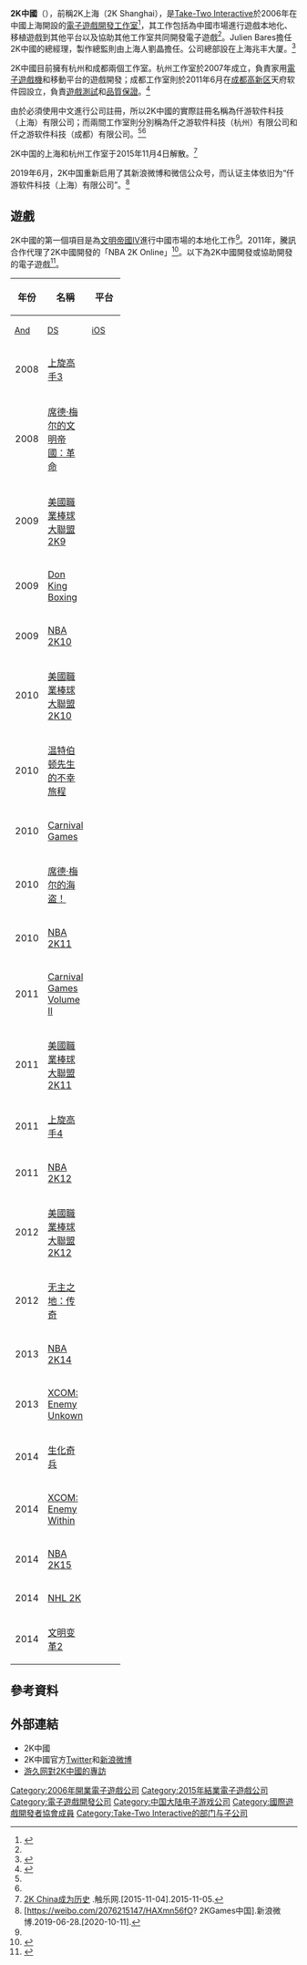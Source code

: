 {{NoteTA
| G1 =Games
}}
{{Infobox company
| company_name   = 2K中國 <br> {{small|仟游软件科技（上海）有限公司}}
| company_logo   = [[File:2K_China_Logo.svg|100px]]
| caption        = 
| company_type   = [[子公司|子公司]]
| foundation     = 2006年
| location       = 中國上海
| industry       = 互動娛樂（Interactive entertainment）
| products       = [[電子遊戲|電子遊戲]]
| parent         = [[Take-Two_Interactive|Take-Two Interactive]]
| homepage       = {{Official website|http://www.2kchina.com/}}
}}

'''2K中國'''（{{lang-en|'''2K China'''}}），前稱2K上海（2K Shanghai），是[[Take-Two_Interactive|Take-Two Interactive]]於2006年在中國上海開設的[[電子遊戲開發商|電子遊戲開發工作室]]<ref name="Joystiq_2006May11">{{Cite news |first=Alan |last=Rose |url=http://www.joystiq.com/2006/05/11/take-two-announces-2k-shanghai/ |title=Take-Two announces 2K Shanghai |publisher=Joystiq |date=2006-05-11 |accessdate=2014-01-11 |language=en |archive-url=https://www.webcitation.org/675mmxkdJ?url=http://www.joystiq.com/2006/05/11/take-two-announces-2k-shanghai/ |archive-date=2012-04-21 |dead-url=yes }}</ref>，其工作包括為中國市場進行遊戲本地化、移植遊戲到其他平台以及協助其他工作室共同開發電子遊戲<ref name="Joystiq_2006May11"/>。Julien Bares擔任2K中國的總經理，製作總監則由上海人劉晶擔任。公司總部設在上海兆丰大厦。<ref name="Sina_2007Jun12">{{cite news |author=网元网 |title=名公司记录 记2K Games中国工作室之行 |url=http://games.sina.com.cn/t/n/2007-06-12/1000201434.shtml |format= |work=新浪网 |publisher=新浪游戏 |pages= |page= |date=2007-06-12 |accessdate=2014-02-24 |language=zh-hans |quote= |archiveurl=https://web.archive.org/web/20190606065932/http://games.sina.com.cn/t/n/2007-06-12/1000201434.shtml |archivedate=2019-06-06 |dead-url=no }}</ref>

2K中國目前擁有杭州和成都兩個工作室。杭州工作室於2007年成立，負責家用[[電子遊戲機|電子遊戲機]]和移動平台的遊戲開發；成都工作室則於2011年6月在[[成都高新区|成都高新区]]天府软件园設立，負責[[遊戲測試|遊戲測試]]和[[品質保證|品質保證]]。<ref name="studios'intro">{{cite web |url=http://www.2kchina.com/about_us/2kchina/lang/en.html |title=关于我们 - 2K中国 |publisher=2K中国 |date= |accessdate=2015-04-14 |language=zh-hans |deadurl=yes |archiveurl=https://archive.is/20150414061337/http://www.2kchina.com/about_us/2kchina/lang/en.html |archivedate=2015-04-14 }}</ref>

由於必須使用中文進行公司註冊，所以2K中國的實際註冊名稱為仟游软件科技（上海）有限公司；而兩間工作室則分別稱為仟之游软件科技（杭州）有限公司和仟之游软件科技（成都）有限公司。<ref name="Sina_2007Jun12"/><ref name="studios'intro"/>

2K中国的上海和杭州工作室于2015年11月4日解散。<ref>[http://www.chuapp.com/2015/11/04/214336.html 2K China成为历史] {{Wayback|url=http://www.chuapp.com/2015/11/04/214336.html |date=20160304094111 }}.触乐网.[2015-11-04].2015-11-05.</ref>

2019年6月，2K中国重新启用了其新浪微博和微信公众号，而认证主体依旧为“仟游软件科技（上海）有限公司”。<ref>[https://weibo.com/2076215147/HAXmn56fO? 2KGames中国].新浪微博.2019-06-28.[2020-10-11].</ref>

== 遊戲 ==
2K中國的第一個項目是為[[文明帝國IV|文明帝國IV]]進行中國市場的本地化工作<ref name="Joystiq_2006May11"/>。2011年，騰訊合作代理了2K中國開發的「NBA 2K Online」<ref>{{Cite web|url=http://www.2kchina.com/content/nba-2k-online|title=NBA 2K Online|accessdate=2014-02-19|author=|date=|format=|work=2K中国|publisher=|language=zh-hans|archiveurl=https://archive.is/20140219060455/http://www.2kchina.com/content/nba-2k-online|archivedate=2014-02-19|quote=|deadurl=yes}}</ref>。以下為2K中國開發或協助開發的電子遊戲<ref>{{Cite web |url=http://www.allgame.com/company.php?id=28070&tab=developed |title=Games Developed by 2K China |publisher=[[Allgame|Allgame]] |accessdate=2014-01-11 |language=en |archive-date=2014-11-15 |archive-url=https://web.archive.org/web/20141115211533/http://www.allgame.com/company.php?id=28070&tab=developed |dead-url=no }}</ref>。

{| class="wikitable"
! rowspan="2"| 年份
! rowspan="2"| 名稱
! colspan="8"| 平台
|-
! style="width:3em; font-size:90%"| [[Android|And]]
! style="width:3em; font-size:90%"| [[任天堂DS|DS]]
! style="width:3em; font-size:90%"| [[iOS|iOS]]
! style="width:3em; font-size:90%"| [[PlayStation_2|PS2]]
! style="width:3em; font-size:90%"| [[PlayStation_Portable|PSP]]
! style="width:3em; font-size:90%"| [[Wii|Wii]]
! style="width:3em; font-size:90%"| [[Microsoft_Windows|Win]]
! style="width:3em; font-size:90%"| [[Windows_Phone|WP]]
|-
| 2008
| [[上旋高手3|上旋高手3]]
| {{No}}
| {{Yes}}
| {{No}}
| {{No}}
| {{No}}
| {{Yes}}
| {{No}}
| {{No}}
|-
| 2008
| [[文明帝國：革命|席德·梅尔的文明帝國：革命]]
| {{No}}
| {{No}}
| {{Yes}}
| {{No}}
| {{No}}
| {{No}}
| {{No}}
| {{Yes}}
|-
| 2009
| [[美國職業棒球大聯盟2K9|美國職業棒球大聯盟2K9]]
| {{No}}
| {{No}}
| {{No}}
| {{No}}
| {{Yes}}
| {{Yes}}
| {{No}}
| {{No}}
|-
| 2009
| [[Don_King_Boxing|Don King Boxing]]
| {{No}}
| {{Yes}}
| {{No}}
| {{No}}
| {{No}}
| {{No}}
| {{No}}
| {{No}}
|-
| 2009
| [[NBA_2K10|NBA 2K10]]
| {{No}}
| {{No}}
| {{No}}
| {{No}}
| {{Yes}}
| {{No}}
| {{No}}
| {{No}}
|-
| 2010
| [[美國職業棒球大聯盟2K10|美國職業棒球大聯盟2K10]]
| {{No}}
| {{No}}
| {{No}}
| {{Yes}}
| {{Yes}}
| {{Yes}}
| {{No}}
| {{No}}
|-
| 2010
| [[温特伯顿先生的不幸旅程|温特伯顿先生的不幸旅程]]
| {{No}}
| {{No}}
| {{No}}
| {{No}}
| {{No}}
| {{No}}
| {{Yes}}
| {{No}}
|-
| 2010
| [[Carnival_Games|Carnival Games]]
| {{No}}
| {{No}}
| {{Yes}}
| {{No}}
| {{No}}
| {{No}}
| {{No}}
| {{No}}
|-
| 2010
| [[席德·梅尔的海盗！|席德·梅尔的海盗！]]
| {{No}}
| {{No}}
| {{No}}
| {{No}}
| {{No}}
| {{Yes}}
| {{No}}
| {{No}}
|-
| 2010
| [[NBA_2K11|NBA 2K11]]
| {{No}}
| {{No}}
| {{No}}
| {{No}}
| {{Yes}}
| {{No}}
| {{No}}
| {{No}}
|-
| 2011
| [[Carnival_Games_(系列)|Carnival Games Volume II]]
| {{No}}
| {{No}}
| {{Yes}}
| {{No}}
| {{No}}
| {{No}}
| {{No}}
| {{No}}
|-
| 2011
| [[美國職業棒球大聯盟2K11|美國職業棒球大聯盟2K11]]
| {{No}}
| {{Yes}}
| {{No}}
| {{Yes}}
| {{Yes}}
| {{Yes}}
| {{No}}
| {{No}}
|-
| 2011
| [[上旋高手4|上旋高手4]]
| {{No}}
| {{No}}
| {{No}}
| {{No}}
| {{No}}
| {{Yes}}
| {{No}}
| {{No}}
|-
| 2011
| [[NBA_2K12|NBA 2K12]]
| {{No}}
| {{No}}
| {{No}}
| {{No}}
| {{Yes}}
| {{No}}
| {{No}}
| {{No}}
|-
| 2012
| [[美國職業棒球大聯盟2K12|美國職業棒球大聯盟2K12]]
| {{No}}
| {{No}}
| {{No}}
| {{No}}
| {{No}}
| {{Yes}}
| {{No}}
| {{No}}
|-
| 2012
| [[无主之地：传奇|无主之地：传奇]]
| {{No}}
| {{No}}
| {{Yes}}
| {{No}}
| {{No}}
| {{No}}
| {{No}}
| {{No}}
|-
| 2013
| [[NBA_2K14|NBA 2K14]]
| {{Yes}}
| {{No}}
| {{Yes}}
| {{No}}
| {{No}}
| {{No}}
| {{No}}
| {{No}}
|-
| 2013
| [[XCOM:_Enemy_Unkown|XCOM: Enemy Unkown]]
| {{Yes}}
| {{No}}
| {{Yes}}
| {{No}}
| {{No}}
| {{No}}
| {{No}}
| {{No}}
|-
| 2014
| [[生化奇兵|生化奇兵]]
| {{No}}
| {{No}}
| {{Yes}}
| {{No}}
| {{No}}
| {{No}}
| {{No}}
| {{No}}
|-
| 2014
| [[XCOM:_Enemy_Within|XCOM: Enemy Within]]
| {{Yes}}
| {{No}}
| {{Yes}}
| {{No}}
| {{No}}
| {{No}}
| {{No}}
| {{No}}
|-
| 2014
| [[NBA_2K15|NBA 2K15]]
| {{Yes}}
| {{No}}
| {{Yes}}
| {{No}}
| {{No}}
| {{No}}
| {{No}}
| {{No}}
|-
| 2014
| [[NHL_2K|NHL 2K]]
| {{Yes}}
| {{No}}
| {{Yes}}
| {{No}}
| {{No}}
| {{No}}
| {{No}}
| {{No}}
|-
| 2014
| [[文明变革2|文明变革2]]
| {{Yes}}
| {{No}}
| {{Yes}}
| {{No}}
| {{No}}
| {{No}}
| {{No}}
| {{No}}
|}

== 參考資料 ==
{{reflist}}

== 外部連結 ==
* 2K中國{{Official website|http://www.2kchina.com/}}{{zh-hans}}{{en}}
* 2K中國官方[http://twitter.com/2KGamesChina Twitter]{{WebCite|url=https://www.webcitation.org/675mo977H?url=http://twitter.com/2KGamesChina |date=20120421150421 |dateformat=iso }}{{en}}和[http://weibo.com/2kgameschina 新浪微博]{{Wayback|url=http://weibo.com/2kgameschina |date=20140301164651 }}{{zh}}
* [http://chanye.uuu9.com/zhuanti/2k/ 游久网對2K中國的專訪]{{Wayback|url=http://chanye.uuu9.com/zhuanti/2k/ |date=20200626012336 }}{{zh-hans}}

{{Take-Two Interactive}}
{{中国大陆电子游戏公司}}

[[Category:2006年開業電子遊戲公司|Category:2006年開業電子遊戲公司]]
[[Category:2015年結業電子遊戲公司|Category:2015年結業電子遊戲公司]]
[[Category:電子遊戲開發公司|Category:電子遊戲開發公司]]
[[Category:中国大陆电子游戏公司|Category:中国大陆电子游戏公司]]
[[Category:國際遊戲開發者協會成員|Category:國際遊戲開發者協會成員]]
[[Category:Take-Two_Interactive的部门与子公司|Category:Take-Two Interactive的部门与子公司]]
